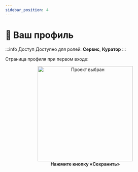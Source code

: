 ```yaml
---
sidebar_position: 4
---
```



# 👤 Ваш профиль

:::info Доступ
Доступно для ролей: **Сервис**, **Куратор**
:::

Страница профиля при первом входе:

<Link to="/account/service#profile-complete">
    <div align="center">
        <img src="/img/account/service/profile/service_profile_init.png" alt="Проект выбран" width="300" />
        <figcaption><b>Нажмите кнопку «Сохранить»</b></figcaption>
    </div>
</Link>

